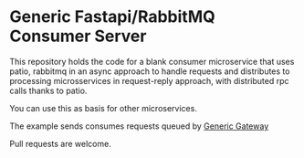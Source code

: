 # Generic Fastapi/RabbitMQ Consumer Server


This repository holds the code for a blank consumer microservice that uses patio, rabbitmq in an async approach to handle requests and distributes to processing microsservices in request-reply approach, with distributed rpc calls thanks to patio.

You can use this as basis for other microservices.

The example sends consumes requests queued by [Generic Gateway](https://github.com/lipesky/generic-fastapi-rabbitmq-gateway)



Pull requests are welcome.
